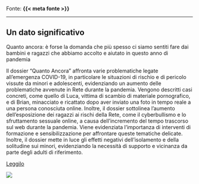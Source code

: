 :::{.fonte}
Fonte: **{{< meta fonte >}}**
:::

---

::: {.callout-tip}
## Un dato significativo
Quanto ancora: è forse la domanda che più spesso ci siamo sentiti fare dai bambini e ragazzi che abbiamo accolto e aiutato in questo anno di pandemia
:::

:::{.descrizione}
Il dossier "Quanto Ancora" affronta varie problematiche legate all'emergenza COVID-19, in particolare le situazioni di rischio e di pericolo vissute da minori e adolescenti, evidenziando un aumento delle problematiche avvenute in Rete durante la pandemia. Vengono descritti casi concreti, come quello di Luca, vittima di scambio di materiale pornografico, e di Brian, minacciato e ricattato dopo aver inviato una foto in tempo reale a una persona conosciuta online. Inoltre, il dossier sottolinea l'aumento dell'esposizione dei ragazzi ai rischi della Rete, come il cyberbullismo e lo sfruttamento sessuale online, a causa dell'incremento del tempo trascorso sul web durante la pandemia. Viene evidenziata l'importanza di interventi di formazione e sensibilizzazione per affrontare queste tematiche delicate. Inoltre, il dossier mette in luce gli effetti negativi dell'isolamento e della solitudine sui minori, evidenziando la necessità di supporto e vicinanza da parte degli adulti di riferimento.
:::

[Leggilo](https://azzurro.it/wp-content/uploads/2023/03/Quanto-Ancora.pdf){.btn-action-primary .btn-action .btn .btn-success .btn-lg}

[![]({{< meta image >}})](https://azzurro.it/wp-content/uploads/2023/03/Quanto-Ancora.pdf)

